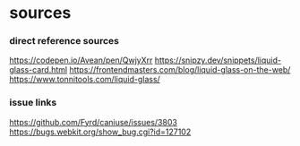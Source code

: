 # sources

### direct reference sources

https://codepen.io/Avean/pen/QwjyXrr
https://snipzy.dev/snippets/liquid-glass-card.html
https://frontendmasters.com/blog/liquid-glass-on-the-web/
https://www.tonnitools.com/liquid-glass/

### issue links

https://github.com/Fyrd/caniuse/issues/3803
https://bugs.webkit.org/show_bug.cgi?id=127102